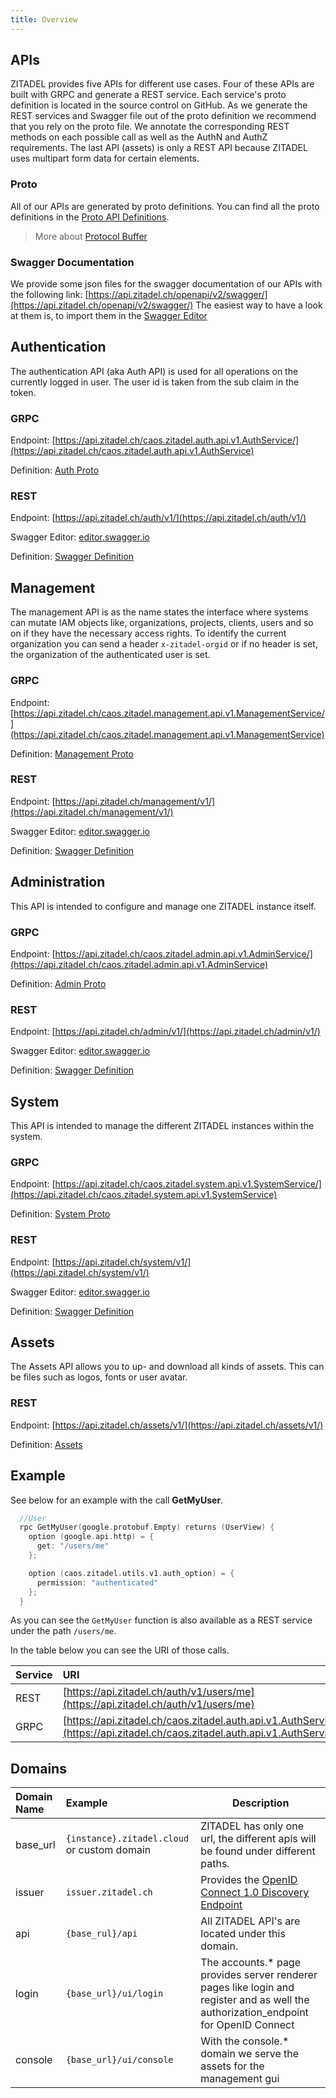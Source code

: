 ```yaml
---
title: Overview
---
```



## APIs

ZITADEL provides five APIs for different use cases. Four of these APIs are built with GRPC and generate a REST service.
Each service's proto definition is located in the source control on GitHub.
As we generate the REST services and Swagger file out of the proto definition we recommend that you rely on the proto file.
We annotate the corresponding REST methods on each possible call as well as the AuthN and AuthZ requirements.
The last API (assets) is only a REST API because ZITADEL uses multipart form data for certain elements.

### Proto

All of our APIs are generated by proto definitions. You can find all the proto definitions in the [Proto API Definitions](proto/auth).

> More about [Protocol Buffer](https://developers.google.com/protocol-buffers)

### Swagger Documentation

We provide some json files for the swagger documentation of our APIs with the following link: [https://api.zitadel.ch/openapi/v2/swagger/](https://api.zitadel.ch/openapi/v2/swagger/)
The easiest way to have a look at them is, to import them in the [Swagger Editor](https://editor.swagger.io/)

<ApiCard title="Authentication" type="AUTH">
<Column>
<div>

## Authentication

The authentication API (aka Auth API) is used for all operations on the currently logged in user. The user id is taken from the sub claim in the token.

</div>
<div class="apicard-right">

### GRPC

Endpoint:
[https://api.zitadel.ch/caos.zitadel.auth.api.v1.AuthService/](https://api.zitadel.ch/caos.zitadel.auth.api.v1.AuthService)

Definition:
[Auth Proto](/docs/apis/proto/auth)

### REST

Endpoint:
[https://api.zitadel.ch/auth/v1/](https://api.zitadel.ch/auth/v1/)

Swagger Editor:
[editor.swagger.io](https://editor.swagger.io/?url=https://api.zitadel.ch/openapi/v2/swagger/auth.swagger.json)

Definition:
[Swagger Definition](https://api.zitadel.ch/openapi/v2/swagger/auth.swagger.json)

</div>
</Column>
</ApiCard>

<ApiCard title="Management" type="MGMT">
<Column>

<div>

## Management

The management API is as the name states the interface where systems can mutate IAM objects like, organizations, projects, clients, users and so on if they have the necessary access rights.
To identify the current organization you can send a header `x-zitadel-orgid` or if no header is set, the organization of the authenticated user is set.

</div>
<div class="apicard-right">

### GRPC

Endpoint:
[https://api.zitadel.ch/caos.zitadel.management.api.v1.ManagementService/](https://api.zitadel.ch/caos.zitadel.management.api.v1.ManagementService)

Definition:
[Management Proto](/docs/apis/proto/management)

### REST

Endpoint:
[https://api.zitadel.ch/management/v1/](https://api.zitadel.ch/management/v1/)

Swagger Editor:
[editor.swagger.io](https://editor.swagger.io/?url=https://api.zitadel.ch/openapi/v2/swagger/management.swagger.json)

Definition:
[Swagger Definition](https://api.zitadel.ch/openapi/v2/swagger/management.swagger.json)

</div>
</Column>
</ApiCard>

<ApiCard title="Administration" type="ADMIN">
<Column>
<div>

## Administration

This API is intended to configure and manage one ZITADEL instance itself.

</div>
<div class="apicard-right">

### GRPC

Endpoint:
[https://api.zitadel.ch/caos.zitadel.admin.api.v1.AdminService/](https://api.zitadel.ch/caos.zitadel.admin.api.v1.AdminService)

Definition:
[Admin Proto](/docs/apis/proto/admin)

### REST

Endpoint:
[https://api.zitadel.ch/admin/v1/](https://api.zitadel.ch/admin/v1/)

Swagger Editor:
[editor.swagger.io](https://editor.swagger.io/?url=https://api.zitadel.ch/openapi/v2/swagger/admin.swagger.json)

Definition:
[Swagger Definition](https://api.zitadel.ch/openapi/v2/swagger/admin.swagger.json)

</div>
</Column>
</ApiCard>

<ApiCard title="Administration" type="SYSTEM">
<Column>
<div>

## System

This API is intended to manage the different ZITADEL instances within the system.

</div>
<div class="apicard-right">

### GRPC

Endpoint:
[https://api.zitadel.ch/caos.zitadel.system.api.v1.SystemService/](https://api.zitadel.ch/caos.zitadel.system.api.v1.SystemService)

Definition:
[System Proto](/docs/apis/proto/system)

### REST

Endpoint:
[https://api.zitadel.ch/system/v1/](https://api.zitadel.ch/system/v1/)

Swagger Editor:
[editor.swagger.io](https://editor.swagger.io/?url=https://api.zitadel.ch/openapi/v2/swagger/admin.swagger.json)

Definition:
[Swagger Definition](https://api.zitadel.ch/openapi/v2/swagger/system.swagger.json)

</div>
</Column>
</ApiCard>

<ApiCard title="Assets" type="ASSET">
<Column>
<div>

## Assets

The Assets API allows you to up- and download all kinds of assets. This can be files such as logos, fonts or user avatar.

</div>
<div>

### REST

Endpoint:
[https://api.zitadel.ch/assets/v1/](https://api.zitadel.ch/assets/v1/)

Definition:
[Assets](./assets/assets.md)

</div>
</Column>
</ApiCard>

## Example

See below for an example with the call **GetMyUser**.

```Go
  //User
  rpc GetMyUser(google.protobuf.Empty) returns (UserView) {
    option (google.api.http) = {
      get: "/users/me"
    };

    option (caos.zitadel.utils.v1.auth_option) = {
      permission: "authenticated"
    };
  }
```

As you can see the `GetMyUser` function is also available as a REST service under the path `/users/me`.

In the table below you can see the URI of those calls.

| Service | URI                                                                                                                                            |
| :------ | :--------------------------------------------------------------------------------------------------------------------------------------------- |
| REST    | [https://api.zitadel.ch/auth/v1/users/me](https://api.zitadel.ch/auth/v1/users/me)                                                             |
| GRPC    | [https://api.zitadel.ch/caos.zitadel.auth.api.v1.AuthService/GetMyUser](https://api.zitadel.ch/caos.zitadel.auth.api.v1.AuthService/GetMyUser) |

## Domains

| Domain Name | Example               | Description                                                                                                                           |
| :---------- | :-------------------- | ------------------------------------------------------------------------------------------------------------------------------------- |
| base_url      | `{instance}.zitadel.cloud` or custom domain  | ZITADEL has only one url, the different apis will be found under different paths.                               |
| issuer      | `issuer.zitadel.ch`   | Provides the [OpenID Connect 1.0 Discovery Endpoint](openidoauth/endpoints#openid-connect-10-discovery)                               |
| api         | `{base_rul}/api`      | All ZITADEL API's are located under this domain.                                                                                      |
| login       | `{base_url}/ui/login` | The accounts.\* page provides server renderer pages like login and register and as well the authorization_endpoint for OpenID Connect |
| console     | `{base_url}/ui/console`  | With the console.\* domain we serve the assets for the management gui                                                                 |
